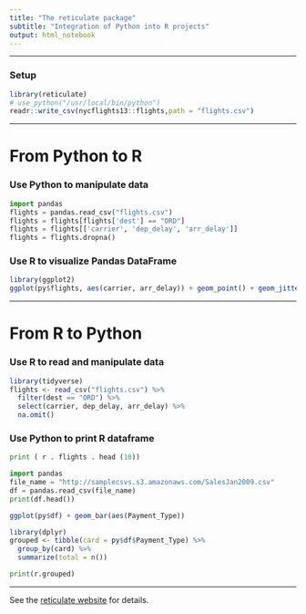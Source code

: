 ```yaml
---
title: "The reticulate package"
subtitle: "Integration of Python into R projects"
output: html_notebook
---
```


***

### Setup

```r
library(reticulate)
# use_python("/usr/local/bin/python")
readr::write_csv(nycflights13::flights,path = "flights.csv")
```

***

# From Python to R


### Use Python to manipulate data

```python
import pandas
flights = pandas.read_csv("flights.csv")
flights = flights[flights['dest'] == "ORD"]
flights = flights[['carrier', 'dep_delay', 'arr_delay']]
flights = flights.dropna()
```

### Use R to visualize Pandas DataFrame

```r
library(ggplot2)
ggplot(py$flights, aes(carrier, arr_delay)) + geom_point() + geom_jitter()
```

***

# From R to Python

### Use R to read and manipulate data

```r
library(tidyverse)
flights <- read_csv("flights.csv") %>%
  filter(dest == "ORD") %>%
  select(carrier, dep_delay, arr_delay) %>%
  na.omit()
```

### Use Python to print R dataframe

```python
print ( r . flights . head (10))
```

```python
import pandas
file_name = "http://samplecsvs.s3.amazonaws.com/SalesJan2009.csv"
df = pandas.read_csv(file_name)
print(df.head())
```

```r
ggplot(py$df) + geom_bar(aes(Payment_Type))
```

```r
library(dplyr)
grouped <- tibble(card = py$df$Payment_Type) %>% 
  group_by(card) %>% 
  summarize(total = n())
```


```python
print(r.grouped)
```



***

See the [reticulate website](https://rstudio.github.io/reticulate/index.html) for details.

